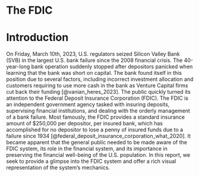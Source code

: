 # The FDIC {#welcome .unnumbered}


# Introduction

On Friday, March 10th, 2023, U.S. regulators seized Silicon Valley Bank (SVB) in the largest U.S. bank failure since the 2008 financial crisis. The 40-year-long bank operation suddenly stopped after depositors panicked when learning that the bank was short on capital. The bank found itself in this position due to several factors, including incorrect investment allocation and customers requiring to use more cash in the bank as Venture Capital firms cut back their funding [@vanian_heres_2023]. The public quickly turned its attention to the Federal Deposit Insurance Corporation (FDIC). The FDIC is an independent government agency tasked with insuring deposits, supervising financial institutions, and dealing with the orderly management of a bank failure. Most famously,  the FDIC provides a standard insurance amount of $250,000 per depositor, per insured bank, which has accomplished for no depositor to lose a penny of insured funds due to a failure since 1934 [@federal_deposit_insurance_corporation_what_2020]. It became apparent that the general public needed to be made aware of the FDIC system, its role in the financial system, and its importance in preserving the financial well-being of the U.S. population. In this report, we seek to provide a glimpse into the FDIC system and offer a rich visual representation of the system's mechanics.
